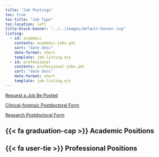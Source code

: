 ```yaml
---
title: "Job Postings"
toc: true
toc-title: "Job Type"
toc-location: left
title-block-banner: "../../images/default-banner.svg"
listing:
  - id: academic
    contents: academic-jobs.yml
    sort: "date desc"
    date-format: short
    template: job-listing.ejs
  - id: professional
    contents: professional-jobs.yml
    sort: "date desc"
    date-format: short
    template: job-listing.ejs
---
```



[Request a Job Be Posted](https://apls.memberclicks.net/job-posting-request#!/){#btn-guide .btn-action .btn-action .btn .btn-primary role="button"}

[Clinical-forensic Postdoctoral Form](https://docs.google.com/forms/d/e/1FAIpQLSeyn6YEW7-mne6RsT-yzTMN8HNSXQjuHYPP1DtW7gQq11H9eA/viewform){#btn-guide .btn-action .btn-action .btn .btn-info role="button"} 

[Research Postdoctoral Form](https://docs.google.com/forms/d/e/1FAIpQLSflLwIb_8pTwj_UF7zUDYlBV-4ZF5RhOTB8CJ4etbIPlncwoA/viewform){.btn-action .btn .btn-info role="button"}

## {{< fa graduation-cap >}} Academic Positions

::: {#academic}
:::

## {{< fa user-tie >}} Professional Positions

::: {#professional}
:::
